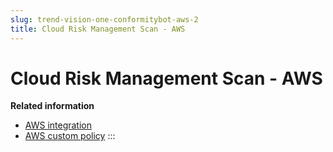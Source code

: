 ```yaml
---
slug: trend-vision-one-conformitybot-aws-2
title: Cloud Risk Management Scan - AWS
---
```

# Cloud Risk Management Scan - AWS

**Related information**

- [AWS integration](aws-integration-2.mdx)
- [AWS custom policy](aws-custom-policy-2.mdx)
:::
